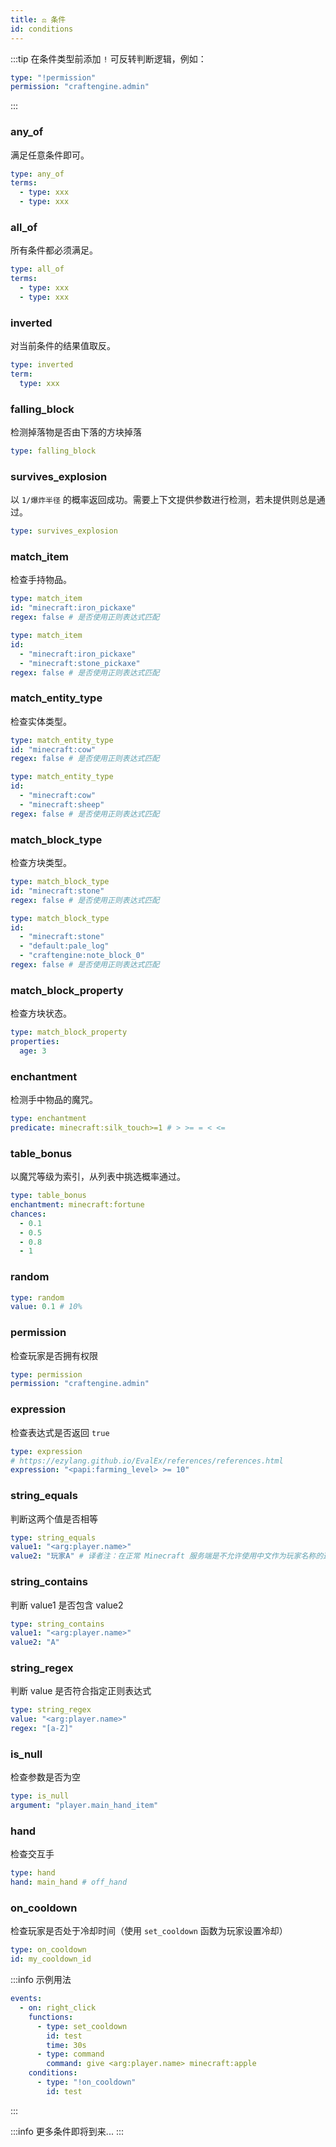 ```yaml
---
title: ⚖️ 条件
id: conditions
---
```


:::tip
在条件类型前添加 `!` 可反转判断逻辑，例如：

```yaml
type: "!permission"
permission: "craftengine.admin"
```
:::

### any\_of

满足任意条件即可。

```yaml
type: any_of
terms:
  - type: xxx
  - type: xxx
```

### all\_of

所有条件都必须满足。

```yaml
type: all_of
terms:
  - type: xxx
  - type: xxx
```

### inverted

对当前条件的结果值取反。

```yaml
type: inverted
term:
  type: xxx
```

### falling\_block

检测掉落物是否由下落的方块掉落

```yaml
type: falling_block
```

### survives\_explosion

以 `1/爆炸半径` 的概率返回成功。需要上下文提供参数进行检测，若未提供则总是通过。

```yaml
type: survives_explosion
```

### match\_item

检查手持物品。

```yaml
type: match_item
id: "minecraft:iron_pickaxe"
regex: false # 是否使用正则表达式匹配
```

```yaml
type: match_item
id: 
  - "minecraft:iron_pickaxe"
  - "minecraft:stone_pickaxe"
regex: false # 是否使用正则表达式匹配
```

### match\_entity\_type

检查实体类型。

```yaml
type: match_entity_type
id: "minecraft:cow"
regex: false # 是否使用正则表达式匹配
```

```yaml
type: match_entity_type
id:
  - "minecraft:cow"
  - "minecraft:sheep"
regex: false # 是否使用正则表达式匹配
```

### match\_block\_type

检查方块类型。

```yaml
type: match_block_type
id: "minecraft:stone"
regex: false # 是否使用正则表达式匹配
```

```yaml
type: match_block_type
id:
  - "minecraft:stone"
  - "default:pale_log"
  - "craftengine:note_block_0"
regex: false # 是否使用正则表达式匹配
```

### match\_block\_property

检查方块状态。

```yaml
type: match_block_property
properties:
  age: 3
```

### enchantment

检测手中物品的魔咒。

```yaml
type: enchantment
predicate: minecraft:silk_touch>=1 # > >= = < <=
```

### table\_bonus

以魔咒等级为索引，从列表中挑选概率通过。

```yaml
type: table_bonus
enchantment: minecraft:fortune
chances:
  - 0.1
  - 0.5
  - 0.8
  - 1
```

### random

```yaml
type: random
value: 0.1 # 10%
```

### permission

检查玩家是否拥有权限

```yaml
type: permission
permission: "craftengine.admin"
```

### expression

检查表达式是否返回 `true`

```yaml
type: expression
# https://ezylang.github.io/EvalEx/references/references.html
expression: "<papi:farming_level> >= 10"
```

### string\_equals

判断这两个值是否相等

```yaml
type: string_equals
value1: "<arg:player.name>"
value2: "玩家A" # 译者注：在正常 Minecraft 服务端是不允许使用中文作为玩家名称的这里仅作为演示
```

### string\_contains

判断 value1 是否包含 value2

```yaml
type: string_contains
value1: "<arg:player.name>"
value2: "A"
```

### string\_regex

判断 value 是否符合指定正则表达式

```yaml
type: string_regex
value: "<arg:player.name>"
regex: "[a-Z]"
```

### is\_null

检查参数是否为空

```yaml
type: is_null
argument: "player.main_hand_item"
```

### hand

检查交互手

```yaml
type: hand
hand: main_hand # off_hand
```

### on\_cooldown

检查玩家是否处于冷却时间（使用 `set_cooldown` 函数为玩家设置冷却）

```yaml
type: on_cooldown
id: my_cooldown_id
```

:::info
示例用法

```yaml
events:
  - on: right_click
    functions:
      - type: set_cooldown
        id: test
        time: 30s
      - type: command
        command: give <arg:player.name> minecraft:apple
    conditions:
      - type: "!on_cooldown"
        id: test
```
:::

:::info
更多条件即将到来...
:::
